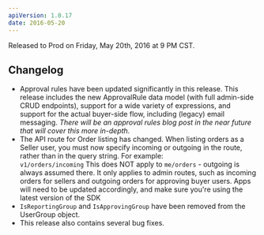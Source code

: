 ```yaml
---
apiVersion: 1.0.17
date: 2016-05-20
---
```


Released to Prod on Friday, May 20th, 2016 at 9 PM CST.

## Changelog

- Approval rules have been updated significantly in this release. This release includes the new ApprovalRule data model (with full admin-side CRUD endpoints), support for a wide variety of expressions, and support for the actual buyer-side flow, including (legacy) email messaging. _There will be an approval rules blog post in the near future that will cover this more in-depth._
- The API route for Order listing has changed. When listing orders as a Seller user, you must now specify incoming or outgoing in the route, rather than in the query string. For example:  
   `v1/orders/incoming`
  This does NOT apply to `me/orders` - outgoing is always assumed there. It only applies to admin routes, such as incoming orders for sellers and outgoing orders for approving buyer users. Apps will need to be updated accordingly, and make sure you're using the latest version of the SDK
- `IsReportingGroup` and `IsApprovingGroup` have been removed from the UserGroup object.
- This release also contains several bug fixes.

